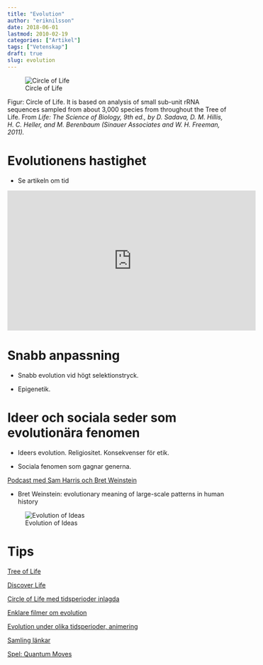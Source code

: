 ```yaml
---
title: "Evolution"
author: "eriknilsson"
date: 2018-06-01 
lastmod: 2010-02-19
categories: ["Artikel"]
tags: ["Vetenskap"]
draft: true
slug: evolution
---
```


![Circle of Life](/media/lifecircle.jpg)

Figur: Circle of Life. It is based on analysis of small sub-unit rRNA sequences sampled from about 3,000 species from throughout the Tree of Life. From _Life: The Science of Biology, 9th ed., by D. Sadava, D. M. Hillis, H. C. Heller, and M. Berenbaum (Sinauer Associates and W. H. Freeman, 2011)._

# Evolutionens hastighet

- Se artikeln om tid

<iframe width="560" height="315" src="https://www.youtube.com/embed/XkYD3wEuKbY" frameborder="0" allow="autoplay; encrypted-media" allowfullscreen></iframe>

# Snabb anpassning

- Snabb evolution vid högt selektionstryck.

- Epigenetik.

# Ideer och sociala seder som evolutionära fenomen

- Ideers evolution. Religiositet. Konsekvenser för etik.

- Sociala fenomen som gagnar generna.

[Podcast med Sam Harris och Bret Weinstein](https://samharris.org/podcasts/109-biology-culture/)

- Bret Weinstein: evolutionary meaning of large-scale patterns in human history

![Evolution of Ideas](/media/idea_evolution.png)

# Tips

[Tree of Life](https://tree.opentreeoflife.org/opentree/argus/opentree9.1@ott93302)

[Discover Life](http://www.discoverlife.org/20/m/?tree=Life&res=640&flags=all:&b=WHF_LIFE)

[Circle of Life med tidsperioder inlagda](http://www.bbc.co.uk/nature/life)

[Enklare filmer om evolution](http://www.sumanasinc.com/webcontent/animations/content/evolution/evolution.html)

[Evolution under olika tidsperioder, animering](http://www.pbs.org/wgbh/evolution/change/deeptime/index.html)

[Samling länkar](http://www.bio-alive.com/animations/evolution.htm)

[Spel: Quantum Moves](https://www.scienceathome.org/games/quantum-moves/)
